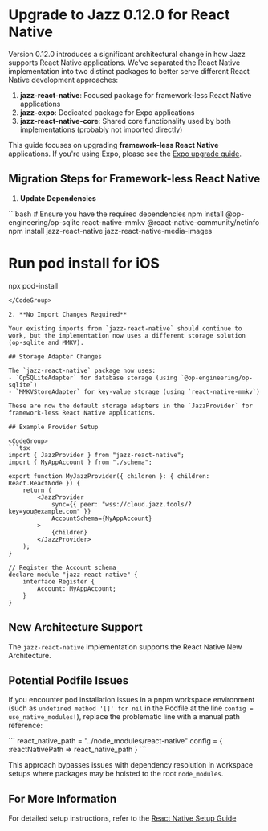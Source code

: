 

# Upgrade to Jazz 0.12.0 for React Native

Version 0.12.0 introduces a significant architectural change in how Jazz supports React Native applications. We've separated the React Native implementation into two distinct packages to better serve different React Native development approaches:

1. **jazz-react-native**: Focused package for framework-less React Native applications
2. **jazz-expo**: Dedicated package for Expo applications
3. **jazz-react-native-core**: Shared core functionality used by both implementations (probably not imported directly)

This guide focuses on upgrading **framework-less React Native** applications. If you're using Expo, please see the [Expo upgrade guide](/docs/react-native-expo/upgrade/0-12-0).

## Migration Steps for Framework-less React Native

1. **Update Dependencies**

<CodeGroup>
```bash
# Ensure you have the required dependencies
npm install @op-engineering/op-sqlite react-native-mmkv @react-native-community/netinfo
npm install jazz-react-native jazz-react-native-media-images

# Run pod install for iOS
npx pod-install
```
</CodeGroup>

2. **No Import Changes Required**

Your existing imports from `jazz-react-native` should continue to work, but the implementation now uses a different storage solution (op-sqlite and MMKV).

## Storage Adapter Changes

The `jazz-react-native` package now uses:
- `OpSQLiteAdapter` for database storage (using `@op-engineering/op-sqlite`)
- `MMKVStoreAdapter` for key-value storage (using `react-native-mmkv`)

These are now the default storage adapters in the `JazzProvider` for framework-less React Native applications.

## Example Provider Setup

<CodeGroup>
```tsx
import { JazzProvider } from "jazz-react-native";
import { MyAppAccount } from "./schema";

export function MyJazzProvider({ children }: { children: React.ReactNode }) {
    return (
        <JazzProvider
            sync={{ peer: "wss://cloud.jazz.tools/?key=you@example.com" }}
            AccountSchema={MyAppAccount}
        >
            {children}
        </JazzProvider>
    );
}

// Register the Account schema
declare module "jazz-react-native" {
    interface Register {
        Account: MyAppAccount;
    }
}
```
</CodeGroup>

## New Architecture Support

The `jazz-react-native` implementation supports the React Native New Architecture.

## Potential Podfile Issues

If you encounter pod installation issues in a pnpm workspace environment (such as `undefined method '[]' for nil` in the Podfile at the line `config = use_native_modules!`), replace the problematic line with a manual path reference:

<CodeGroup>
```
react_native_path = "../node_modules/react-native"
config = { :reactNativePath => react_native_path }
```
</CodeGroup>

This approach bypasses issues with dependency resolution in workspace setups where packages may be hoisted to the root `node_modules`.

## For More Information

For detailed setup instructions, refer to the [React Native Setup Guide](/docs/react-native/project-setup)
